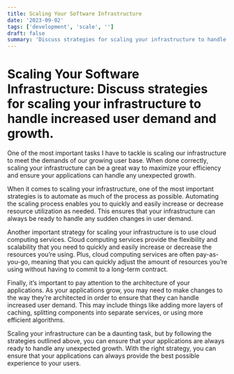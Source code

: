 ```yaml
---
title: Scaling Your Software Infrastructure
date: '2023-09-02'
tags: ['development', 'scale', '']
draft: false
summary: 'Discuss strategies for scaling your infrastructure to handle increased user demand and growth'
---
```

# Scaling Your Software Infrastructure: Discuss strategies for scaling your infrastructure to handle increased user demand and growth.

One of the most important tasks I have to tackle is scaling our infrastructure to meet the demands of our growing user base. When done correctly, scaling your infrastructure can be a great way to maximize your efficiency and ensure your applications can handle any unexpected growth.

When it comes to scaling your infrastructure, one of the most important strategies is to automate as much of the process as possible. Automating the scaling process enables you to quickly and easily increase or decrease resource utilization as needed. This ensures that your infrastructure can always be ready to handle any sudden changes in user demand.

Another important strategy for scaling your infrastructure is to use cloud computing services. Cloud computing services provide the flexibility and scalability that you need to quickly and easily increase or decrease the resources you’re using. Plus, cloud computing services are often pay-as-you-go, meaning that you can quickly adjust the amount of resources you’re using without having to commit to a long-term contract.

Finally, it’s important to pay attention to the architecture of your applications. As your applications grow, you may need to make changes to the way they’re architected in order to ensure that they can handle increased user demand. This may include things like adding more layers of caching, splitting components into separate services, or using more efficient algorithms.

Scaling your infrastructure can be a daunting task, but by following the strategies outlined above, you can ensure that your applications are always ready to handle any unexpected growth. With the right strategy, you can ensure that your applications can always provide the best possible experience to your users.